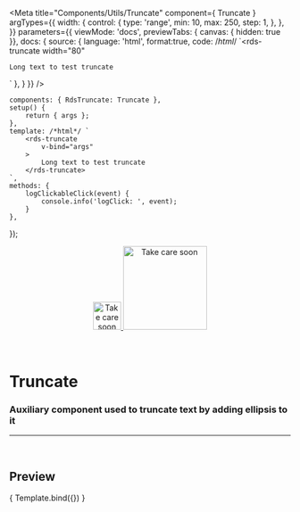 
<Meta
	title="Components/Utils/Truncate"
	component={ Truncate }
	argTypes={{
		width: {
			control: {
				type: 'range',
				min: 10,
				max: 250,
				step: 1,
			},
		},
	}}
	parameters={{
		viewMode: 'docs',
		previewTabs: { canvas: { hidden: true }},
		docs: {
			source: {
				language: 'html',
				format:true,
				code: /*html*/ 
`<rds-truncate
	width="80"
>
	Long text to test truncate
</rds-truncate>`
			},
		}
	}}
/>

	components: { RdsTruncate: Truncate },
	setup() {
		return { args };
	},
	template: /*html*/ `
		<rds-truncate
			v-bind="args"
		>
			Long text to test truncate
		</rds-truncate>
	`,
	methods: {
		logClickableClick(event) {
			console.info('logClick: ', event);
		}
	},
});

<div align="center" style={{display: 'flex'}}>
    <a href="https://rahulaher.netlify.app">
        <img src="https://rahulaher.netlify.app/img/logo/glyph-black-colored.svg" alt="Take care soon" width="50" />
        <img src="https://rahulaher.netlify.app/img/logo/word-black-colored.svg" alt="Take care soon" width="150" />
    </a>
</div>

<br />
<br />

# Truncate

### Auxiliary component used to truncate text by adding ellipsis to it
---
<br />

## Preview

<Canvas>
	<Story
		name="Truncate"
		args={{
			width: 80,
		}}
	>
		{ Template.bind({}) }
	</Story>
</Canvas>

<ArgsTable story="Truncate" />
